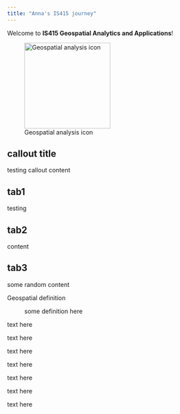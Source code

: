 ```yaml
---
title: "Anna's IS415 journey"
---
```


Welcome to **IS415 Geospatial Analytics and Applications**!

![Geospatial analysis icon](images/planet.png){fig-align="left" width="200"}

::: {.callout-note appearance="simple"}
## callout title

testing callout content
:::

::: panel-tabset
## tab1

testing

## tab2

content

## tab3

some random content
:::

Geospatial definition

:   some definition here

<p class="text-muted">

text here

</p>

<p class="text-primary">

text here

</p>

<p class="text-secondary">

text here

</p>

<p class="text-warning">

text here

</p>

<p class="text-danger">

text here

</p>

<p class="text-success">

text here

</p>

<p class="text-info">

text here

</p>
